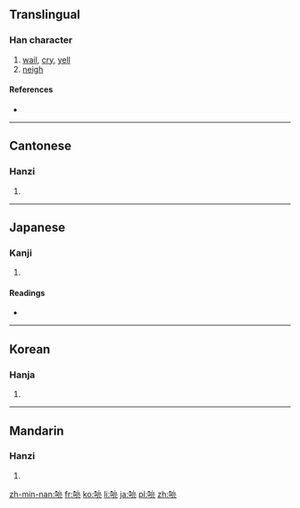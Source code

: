==Translingual==

===Han character===
{{Han char|rn=30|rad=口|as=09|sn=12|four=6001<sub>7</sub>|canj=口卜口山 (RYRU)}}

# [[wail]], [[cry]], [[yell]]
# [[neigh]]

====References====
* {{Han ref|kx=0200.050|dkj=03978|dj=0421.190|hdz=10659.010|uh=55A8|ud=21928|bh=D867|bd=55399}}

----

==Cantonese==

===Hanzi===
{{yue-hanzi|jyut=|y=leung6}}

# {{defn|lang=yue|sort=口09}}

----

==Japanese==

===Kanji===
{{ja-kanji|grade=|rs=口09}}

# {{defn|lang=ja|sort=口09}}

====Readings====
* {{ja-readings|on=[[りょう]] (ryō)|kun=[[ほがらか]] (hogaraka)}}

----

==Korean==

===Hanja===
{{ko-hanja|hangeul=량|rv=ryang|mr=ryang}}

# {{defn|lang=ko|sort=口09}}

----

==Mandarin==

===Hanzi===
{{cmn-hanzi|pin=[[liàng]] ([[liang4]]), [[sàng]] ([[sang4]])|wg=liang<sup>4</sup>, sang<sup>4</sup>}}

# {{defn|lang=cmn|sort=口09}}

[[zh-min-nan:喨]]
[[fr:喨]]
[[ko:喨]]
[[li:喨]]
[[ja:喨]]
[[pl:喨]]
[[zh:喨]]
